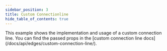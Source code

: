 ```yaml
---
sidebar_position: 3
title: Custom Connectionline
hide_table_of_contents: true
---
```



<ExampleLayout>
This example shows the implementation and usage of a custom connection line. You can find the passed props in the [custom connection line docs](/docs/api/edges/custom-connection-line/).

<CodeViewer
  codePath="examples/edges/custom-connectionline"
  framework="svelte"
/>
</ExampleLayout>
